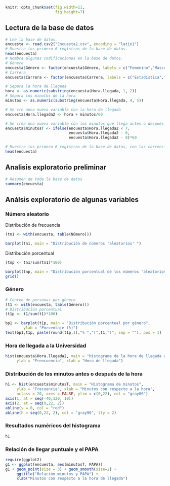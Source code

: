 ```r
knitr::opts_chunk$set(fig.width=11, 
                      fig.height=7)
```

## Lectura de la base de datos
```r
# Lee la base de datos.
encuesta <- read.csv2("Encuesta2.csv", encoding = "latin1")
# Muestra los primero 6 regístros de la base de datos.
head(encuesta)
# Nombra algunas codificaciones en la base de datos.
# Género
encuesta$Género <- factor(encuesta$Género, labels = c("Femenino","Masculino"))
# Carrera
encuesta$Carrera <- factor(encuesta$Carrera, labels = c("Estadística","Ingeniería Forestal", "Ingeniería de Sistemas"))

# Separa la hora de llegada
hora <- as.numeric(substring(encuesta$Hora.llegada, 1, 2))
# Separa los minutos de la hora
minutos <- as.numeric(substring(encuesta$Hora.llegada, 4, 5))

# Se cre auna nueva variable con la hora de llegada
encuesta$Hora.llegada2 <- hora + minutos/60

# Se crea una nueva variable con los minutos que llega antes o después de la hora
encuesta$minutosT <- ifelse(encuesta$Hora.llegada2 < 7, 
                            encuesta$Hora.llegada2 - 6, 
                            encuesta$Hora.llegada2 - 8)*60

# Muestra los primero 6 regístros de la base de datos, con las correcciones
head(encuesta)

```

## Analisis exploratorio preliminar
```r
# Resumen de toda la base de datos
summary(encuesta)
```

## Análsis exploratorio de algunas variables

### Número aleatorio

Distribución de frecuencia
```r
(tn1 <- with(encuesta, table(Número)))

barplot(tn1, main = "Distribución de números 'aleatorios' ")
```

Distribución porcentual
```r
(tnp <- tn1/sum(tn1)*100)

barplot(tnp, main = "Distribución porcentual de los números 'aleatorios'")
grid()
```

### Género
```r
# Conteo de personas por género
(t1 <- with(encuesta, table(Género)))
# Distribución porcentual
(t1p <- t1/sum(t1)*100)
```

```r
bp1 <- barplot(t1p, main = "Distribución porcentual por género",
        ylab = "Porcentaje (%)")
text(bp1,t1p, paste(round(t1p,1),"% ","(",t1,")", sep = ""), pos = 1)
```

### Hora de llegada a la Universidad
```r
hist(encuesta$Hora.llegada2, main = "Histograma de la hora de llegada a la U",
     ylab = "Frencuencia", xlab = "Hora de llegada")
```

### Distribución de los minutos antes o después de la hora
```r
h1 <- hist(encuesta$minutosT, main = "Histograma de minutos",
     ylab = "Frecuencia", xlab = "Minutos con respecto a la hora",
     nclass = 20, axes = FALSE, ylim = c(0,22), col = "gray80")
axis(1, at = seq(-40,130, 10))
axis(2, at = seq(0,22, 2))
abline(v = 0, col = "red")
abline(h = seq(0,22, 2), col = "gray90", lty = 2)
```

### Resultados numéricos del histograma
```r
h1
```

### Relación de llegar puntuale y el PAPA
```r
require(ggplot2)
g1 <- ggplot(encuesta, aes(minutosT, PAPA))
g1 + geom_point(size = 3) + geom_smooth(size=2) +
     ggtitle("Relación minutos y PAPA") +
     xlab("Minutos con respecto a la hora de llegada")

```


